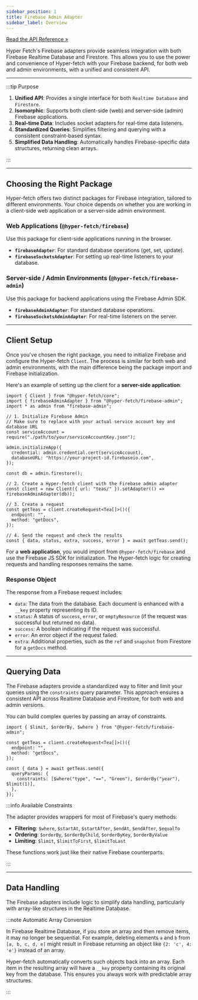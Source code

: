 ```yaml
---
sidebar_position: 1
title: Firebase Admin Adapter
sidebar_label: Overview
---
```


[Read the API Reference »](/docs/api/adapter-firebase-admin/Variables/FirebaseAdminAdapter.mdx)

Hyper Fetch's Firebase adapters provide seamless integration with both Firebase Realtime Database and Firestore. This
allows you to use the power and convenience of Hyper-fetch with your Firebase backend, for both web and admin
environments, with a unified and consistent API.

---

:::tip Purpose

1.  **Unified API**: Provides a single interface for both `Realtime Database` and `Firestore`.
2.  **Isomorphic**: Supports both client-side (web) and server-side (admin) Firebase applications.
3.  **Real-time Data**: Includes socket adapters for real-time data listeners.
4.  **Standardized Queries**: Simplifies filtering and querying with a consistent constraint-based syntax.
5.  **Simplified Data Handling**: Automatically handles Firebase-specific data structures, returning clean arrays.

:::

---

## Choosing the Right Package

Hyper-fetch offers two distinct packages for Firebase integration, tailored to different environments. Your choice
depends on whether you are working in a client-side web application or a server-side admin environment.

### Web Applications (`@hyper-fetch/firebase`)

Use this package for client-side applications running in the browser.

- **`firebaseAdapter`**: For standard database operations (get, set, update).
- **`firebaseSocketsAdapter`**: For setting up real-time listeners to your database.

### Server-side / Admin Environments (`@hyper-fetch/firebase-admin`)

Use this package for backend applications using the Firebase Admin SDK.

- **`firebaseAdminAdapter`**: For standard database operations.
- **`firebaseSocketsAdminAdapter`**: For real-time listeners on the server.

---

## Client Setup

Once you've chosen the right package, you need to initialize Firebase and configure the Hyper-fetch `Client`. The
process is similar for both web and admin environments, with the main difference being the package import and Firebase
initialization.

Here's an example of setting up the client for a **server-side application**:

```tsx
import { Client } from "@hyper-fetch/core";
import { firebaseAdminAdapter } from "@hyper-fetch/firebase-admin";
import * as admin from "firebase-admin";

// 1. Initialize Firebase Admin
// Make sure to replace with your actual service account key and database URL
const serviceAccount = require("./path/to/your/serviceAccountKey.json");

admin.initializeApp({
  credential: admin.credential.cert(serviceAccount),
  databaseURL: "https://your-project-id.firebaseio.com",
});

const db = admin.firestore();

// 2. Create a Hyper-fetch client with the Firebase admin adapter
const client = new Client({ url: "teas/" }).setAdapter(() => firebaseAdminAdapter(db));

// 3. Create a request
const getTeas = client.createRequest<Tea[]>()({
  endpoint: "",
  method: "getDocs",
});

// 4. Send the request and check the results
const { data, status, extra, success, error } = await getTeas.send();
```

For a **web application**, you would import from `@hyper-fetch/firebase` and use the Firebase JS SDK for initialization.
The Hyper-fetch logic for creating requests and handling responses remains the same.

### Response Object

The response from a Firebase request includes:

- `data`: The data from the database. Each document is enhanced with a `__key` property representing its ID.
- `status`: A status of `success`, `error`, or `emptyResource` (if the request was successful but returned no data).
- `success`: A boolean indicating if the request was successful.
- `error`: An error object if the request failed.
- `extra`: Additional properties, such as the `ref` and `snapshot` from Firestore for a `getDocs` method.

---

## Querying Data

The Firebase adapters provide a standardized way to filter and limit your queries using the `constraints` query
parameter. This approach ensures a consistent API across Realtime Database and Firestore, for both web and admin
versions.

You can build complex queries by passing an array of constraints.

```tsx
import { $limit, $orderBy, $where } from "@hyper-fetch/firebase-admin";

const getTeas = client.createRequest<Tea[]>()({
  endpoint: "",
  method: "getDocs",
});

const { data } = await getTeas.send({
  queryParams: {
    constraints: [$where("type", "==", "Green"), $orderBy("year"), $limit(1)],
  },
});
```

:::info Available Constraints

The adapter provides wrappers for most of Firebase's query methods:

- **Filtering**: `$where`, `$startAt`, `$startAfter`, `$endAt`, `$endAfter`, `$equalTo`
- **Ordering**: `$orderBy`, `$orderByChild`, `$orderByKey`, `$orderByValue`
- **Limiting**: `$limit`, `$limitToFirst`, `$limitToLast`

These functions work just like their native Firebase counterparts.

:::

---

## Data Handling

The Firebase adapters include logic to simplify data handling, particularly with array-like structures in the Realtime
Database.

:::note Automatic Array Conversion

In Firebase Realtime Database, if you store an array and then remove items, it may no longer be sequential. For example,
deleting elements `a` and `b` from `[a, b, c, d, e]` might result in Firebase returning an object like
`{2: 'c', 4: 'e'}` instead of an array.

Hyper-fetch automatically converts such objects back into an array. Each item in the resulting array will have a `__key`
property containing its original key from the database. This ensures you always work with predictable array structures.

:::
